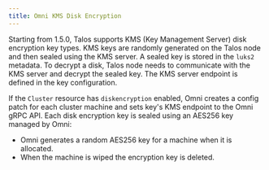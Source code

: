 ```yaml
---
title: Omni KMS Disk Encryption
---
```


Starting from 1.5.0, Talos supports KMS (Key Management Server) disk encryption key types.
KMS keys are randomly generated on the Talos node and then sealed using the KMS server.
A sealed key is stored in the `luks2` metadata.
To decrypt a disk, Talos node needs to communicate with the KMS server and decrypt the sealed key.
The KMS server endpoint is defined in the key configuration.

If the `Cluster` resource has `diskencryption` enabled, Omni creates a config patch for each cluster
machine and sets key's KMS endpoint to the Omni gRPC API.
Each disk encryption key is sealed using an AES256 key managed by Omni:

- Omni generates a random AES256 key for a machine when it is allocated.
- When the machine is wiped the encryption key is deleted.


